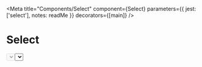 
<Meta
  title="Components/Select"
  component={Select}
  parameters={{
    jest: ['select'],
    notes: readMe
  }}
  decorators={[main]}
/>

# Select

<Preview withToolbar>
  <Story name="Select">
    <Select
      className={text('className')}
      disabled={boolean('disabled', false)}
      error={text('error')}
      hint={text('hint')}
      id={text('id')}
      label={text('label', 'Sort by')}
      name={text('name', 'sort')}
      options={object('options'), [
        { value: 'published', label: 'Recently published' },
        { value: 'updated', label: 'Recently updated', selected: true },
        { value: 'views', label: 'Most views' },
        { value: 'comments', label: 'Most comments' }
      ]}
    />
  </Story>
</Preview>

<Props of={Select} />


## When to use this component

The select component should only be used as a last resort in public-facing services because research shows that some users find selects very difficult to use.


## How it works

The select component allows users to choose an option from a long list. Before using the select component, try asking users questions which will allow you to present them with fewer options.

Asking questions means you’re less likely to need to use the select component, and can consider using a different solution, such as radios.

<Preview>
  <Story name="Standard">
    <Select
      label="Sort by"
      name="sort"
      options={object('options'), [
        { value: 'published', label: 'Recently published' },
        { value: 'updated', label: 'Recently updated', selected: true },
        { value: 'views', label: 'Most views' },
        { value: 'comments', label: 'Most comments' }
      ]}
    />
  </Story>
</Preview>

## Research on this component

Watch a video about how some [users struggle with selects].


[users struggle with selects]: https://www.youtube.com/watch?v=CUkMCQR4TpY